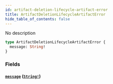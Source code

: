```yaml
---
id: artifact-deletion-lifecycle-artifact-error
title: ArtifactDeletionLifecycleArtifactError
hide_table_of_contents: false
---
```



No description

```graphql
type ArtifactDeletionLifecycleArtifactError {
  message: String!
}
```


### Fields

#### [`message`](#) ([`String!`](/swapi/scalars/string))

